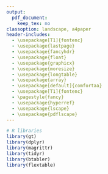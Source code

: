 ```yaml
---
output: 
  pdf_document: 
    keep_tex: no
classoption: landscape, a4paper
header-includes:
  - \usepackage[T1]{fontenc}
  - \usepackage{lastpage}
  - \usepackage{fancyhdr}
  - \usepackage{float}
  - \usepackage{graphicx}
  - \usepackage{moresize}
  - \usepackage{longtable}
  - \usepackage{array}
  - \usepackage[default]{comfortaa}
  - \usepackage[T1]{fontenc}
  - \pagestyle{fancy}
  - \usepackage{hyperref}
  - \usepackage{lscape}
  - \usepackage{pdflscape}
---
```



```r
# R libraries
library(gt)
library(dplyr)
library(magrittr)
library(tidyr)
library(btabler)
library(flextable)
```
